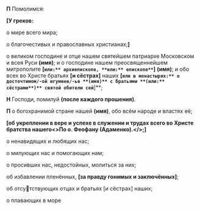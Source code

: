 
**П** Помолимся:

**[У греков:**

о мире всего мира;

о благочестивых и православных христианах;**]**

о великом господине и отце нашем святейшем патриархе Московском и всея Руси **(имя)**; и о господине нашем преосвященнейшем митрополите **[`или:** архиепископе, **или:** епископе**`]** **(имя)**; и обо всех во
Христе братьях **[**и сёстрах**]** наших **[`или в монастырях:** о досточтимом/-ой игумене/-ье **(имя)** с братьями **(или:** сёстрами**)** святой обители сей`**]**;

**Н** Господи, помилуй **(после каждого прошения)**.

**П** о богохранимой стране нашей **(имя)**, обо всём народе и властях её;

**[**об укреплении в вере и успехе в служении и трудах всего во Христе братства нашего<Tooltip><>По о. Феофану (Адаменко).</></Tooltip>;**]**
  
о ненавидящих и любящих нас;

о милующих нас и помогающих нам;

о просивших нас, недостойных, молиться за них;

об избавлении пленённых, **[**за правду гонимых и заключённых**]**;

об отсутствующих отцах и братьях [и сёстрах] наших;
  
о плавающих в море
